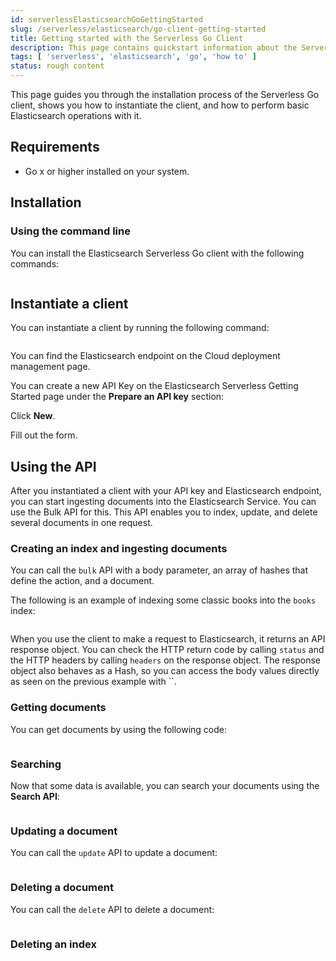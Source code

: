 ```yaml
---
id: serverlessElasticsearchGoGettingStarted
slug: /serverless/elasticsearch/go-client-getting-started
title: Getting started with the Serverless Go Client
description: This page contains quickstart information about the Serverless Go client.
tags: [ 'serverless', 'elasticsearch', 'go', 'how to' ]
status: rough content
---
```



<RoughContent />

This page guides you through the installation process of the Serverless Go 
client, shows you how to instantiate the client, and how to perform basic 
Elasticsearch operations with it.


## Requirements

* Go x or higher installed on your system.


## Installation


### Using the command line

You can install the Elasticsearch Serverless Go client with the following 
commands:

```bash
```


## Instantiate a client

You can instantiate a client by running the following command:

```go

```

You can find the Elasticsearch endpoint on the Cloud deployment management page.

<DocImage url="images/copy-endpoint.gif" alt="Copy the endpoint for Elasticsearch"/>

You can create a new API Key on the Elasticsearch Serverless Getting Started 
page under the **Prepare an API key** section:

<DocImage url="images/serverless-api-key.png" alt="Prepare Apy Key"/>

Click **New**.

<DocImage size="m" url="images/create-serverless-api-key.png" alt="Create a new Apy Key"/>

Fill out the form.


## Using the API

After you instantiated a client with your API key and Elasticsearch endpoint, 
you can start ingesting documents into the Elasticsearch Service. You can use 
the Bulk API for this. This API enables you to index, update, and delete several 
documents in one request.


### Creating an index and ingesting documents

You can call the `bulk` API with a body parameter, an array of hashes that 
define the action, and a document. 

The following is an example of indexing some classic books into the `books` 
index:

```go

```

When you use the client to make a request to Elasticsearch, it returns an API 
response object. You can check the HTTP return code by calling `status` and the 
HTTP headers by calling `headers` on the response object. The response object 
also behaves as a Hash, so you can access the body values directly as seen on 
the previous example with ``.


### Getting documents

You can get documents by using the following code:

```go

```


### Searching

Now that some data is available, you can search your documents using the 
**Search API**:

```go

```

### Updating a document

You can call the `update` API to update a document:

```go

```

### Deleting a document

You can call the `delete` API to delete a document:

```go

```


### Deleting an index


```go

```